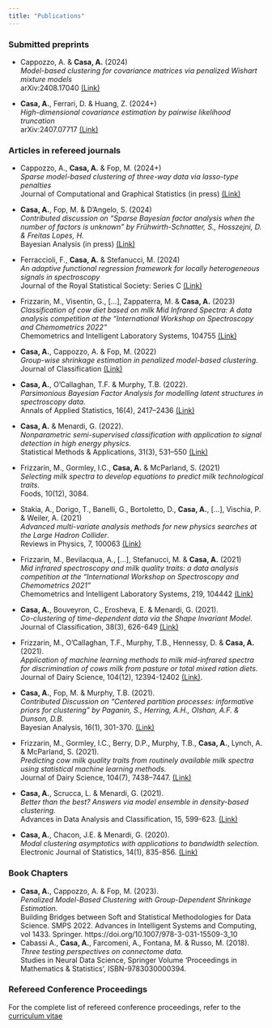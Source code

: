 ```yaml
---
title: "Publications"
---
```


### Submitted preprints
* Cappozzo, A. & **Casa, A.** (2024) <br>
*Model-based clustering for covariance matrices via penalized Wishart mixture models* <br>
arXiv:2408.17040 [(Link)](https://arxiv.org/abs/2408.17040)

* **Casa, A.**, Ferrari, D. & Huang, Z. (2024+) <br>
*High-dimensional covariance estimation by pairwise likelihood truncation* <br>
arXiv:2407.07717 [(Link)](https://arxiv.org/pdf/2407.07717)

### Articles in refereed journals
* Cappozzo, A., **Casa, A.** & Fop, M. (2024+) <br>
*Sparse model-based clustering of three-way data via lasso-type penalties* <br>
Journal of Computational and Graphical Statistics (in press) [(Link)](https://doi.org/10.1080/10618600.2024.2429705)

* **Casa, A.**, Fop, M. & D'Angelo, S. (2024) <br>
*Contributed discussion on "Sparse Bayesian factor analysis when the number of factors is unknown" by Frühwirth-Schnatter, S., Hosszejni, D. & Freitas Lopes, H.* <br>
Bayesian Analysis (in press) 
[(Link)](https://projecteuclid.org/journals/bayesian-analysis/advance-publication/Sparse-Bayesian-Factor-Analysis-When-the-Number-of-Factors-Is/10.1214/24-BA1423.full)

* Ferraccioli, F., **Casa, A.** & Stefanucci, M. (2024) <br>
*An adaptive functional regression framework for locally heterogeneous signals in spectroscopy* <br>
Journal of the Royal Statistical Society: Series C [(Link)](https://doi.org/10.1093/jrsssc/qlae040)

* Frizzarin, M., Visentin, G., [...], Zappaterra, M. & **Casa, A.** (2023) <br>
*Classification of cow diet based on milk Mid Infrared Spectra: A data analysis competition at the "International Workshop on Spectroscopy and Chemometrics 2022"* <br>
Chemometrics and Intelligent Laboratory Systems, 104755
[(Link)](https://www.sciencedirect.com/science/article/pii/S0169743923000059)

* **Casa, A.**, Cappozzo, A. & Fop, M. (2022) <br>
*Group-wise shrinkage estimation in penalized model-based clustering*. <br>
Journal of Classification [(Link)](https://trebuchet.public.springernature.app/get_content/ad077255-1a27-483c-8bad-5e1dd35951ba)
* **Casa, A.**, O'Callaghan, T.F. & Murphy, T.B. (2022). <br>
*Parsimonious Bayesian Factor Analysis for modelling latent structures in spectroscopy data*. <br>
Annals of Applied Statistics, 16(4), 2417--2436 [(Link)](https://projecteuclid.org/journals/annals-of-applied-statistics/volume-16/issue-4/Parsimonious-Bayesian-factor-analysis-for-modelling-latent-structures-in-spectroscopy/10.1214/21-AOAS1597.short)
* **Casa, A.** & Menardi, G. (2022). <br> 
*Nonparametric semi-supervised classification with application to signal detection in high energy physics.* <br>
Statistical Methods & Applications, 31(3), 531--550 [(Link)](https://doi.org/10.1007/s10260-021-00585-3)
* Frizzarin, M., Gormley, I.C., **Casa, A.** & McParland, S. (2021) <br>
*Selecting milk spectra to develop equations to predict milk technological traits*. <br>
Foods, 10(12), 3084.
* Stakia, A., Dorigo, T., Banelli, G., Bortoletto, D., **Casa, A.**, [...], Vischia, P. & Weiler, A. (2021) <br>
*Advanced multi-variate analysis methods for new physics searches at the Large Hadron Collider*. <br>
Reviews in Physics, 7, 100063
[(Link)](https://www.sciencedirect.com/science/article/pii/S2405428321000095)
* Frizzarin, M., Bevilacqua, A., [...], Stefanucci, M. & **Casa, A.** (2021) <br>
*Mid infrared spectroscopy and milk quality traits: a data analysis competition at the “International Workshop on Spectroscopy and Chemometrics 2021”* <br>
Chemometrics and Intelligent Laboratory Systems, 219, 104442  [(Link)](https://www.sciencedirect.com/science/article/pii/S0169743921002100)
* **Casa, A.**, Bouveyron, C., Erosheva, E. & Menardi, G. (2021). <br>
*Co-clustering of time-dependent data via the Shape Invariant Model*. <br>
Journal of Classification, 38(3), 626-649 [(Link)](https://link.springer.com/article/10.1007%2Fs00357-021-09402-8)
* Frizzarin, M., O'Callaghan, T.F., Murphy, T.B., Hennessy, D. & **Casa, A.** (2021). <br>
*Application of machine learning methods to milk mid-infrared spectra for discrimination of cows milk from pasture or total mixed ration diets*. <br>
Journal of Dairy Science, 104(12), 12394-12402 [(Link)](https://www.sciencedirect.com/science/article/pii/S0022030221009097?dgcid=author).
* **Casa, A.**, Fop, M. & Murphy, T.B. (2021). <br>
*Contributed Discussion on "Centered partition processes: informative priors for clustering" by Paganin, S., Herring, A.H., Olshan, A.F. & Dunson, D.B.* <br>
Bayesian Analysis, 16(1), 301-370.
[(Link)](https://projecteuclid.org/journals/bayesian-analysis/volume-16/issue-1/Centered-Partition-Processes-Informative-Priors-for-Clustering-with-Discussion/10.1214/20-BA1197.full#abstract)
* Frizzarin, M., Gormley, I.C., Berry, D.P., Murphy, T.B., **Casa, A.**, Lynch, A. & McParland, S. (2021). <br>
*Predicting cow milk quality traits from routinely available milk spectra using statistical machine learning methods.* <br>
Journal of Dairy Science, 104(7), 7438–7447. [(Link)](https://doi.org/10.3168/jds.2020-19576) 
* **Casa, A.**, Scrucca, L. & Menardi, G. (2021). <br>
*Better than the best? Answers via model ensemble in density-based clustering.* <br>
Advances in Data Analysis and Classification, 15, 599-623. 
[(Link)](https://link.springer.com/article/10.1007/s11634-020-00423-6)
* **Casa, A.**, Chacon, J.E. & Menardi, G. (2020). <br>
*Modal clustering asymptotics with applications to bandwidth selection.* <br>
Electronic Journal of Statistics, 14(1), 835-856. [(Link)](https://projecteuclid.org/download/pdfview_1/euclid.ejs/1581130993)

### Book Chapters 
* **Casa, A.**, Cappozzo, A. & Fop, M. (2023). <br> *Penalized Model-Based Clustering with Group-Dependent Shrinkage Estimation.* <br> Building Bridges between Soft and Statistical Methodologies for Data Science. SMPS 2022. Advances in Intelligent Systems and Computing, vol 1433. Springer. https://doi.org/10.1007/978-3-031-15509-3_10
* Cabassi A., **Casa, A.**, Farcomeni, A., Fontana, M. & Russo, M. (2018). <br>
*Three testing perspectives on connectome data.* <br>
Studies in Neural Data Science, Springer Volume ‘Proceedings in Mathematics & Statistics’, ISBN-9783030000394.

### Refereed Conference Proceedings
For the complete list of refereed conference proceedings, refer to the [curriculum vitae](documents/cv.pdf)


